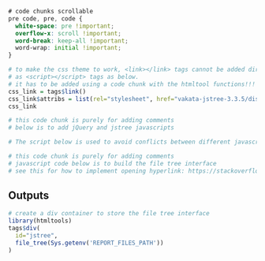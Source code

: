

```css
# code chunks scrollable
pre code, pre, code {
  white-space: pre !important;
  overflow-x: scroll !important;
  word-break: keep-all !important;
  word-wrap: initial !important;
}
```


```r
# to make the css theme to work, <link></link> tags cannot be added directly 
# as <script></script> tags as below.
# it has to be added using a code chunk with the htmltool functions!!!
css_link = tags$link()
css_link$attribs = list(rel="stylesheet", href="vakata-jstree-3.3.5/dist/themes/default/style.min.css")
css_link
```

```r
# this code chunk is purely for adding comments
# below is to add jQuery and jstree javascripts
```
<script src="https://code.jquery.com/jquery-3.3.1.min.js"></script>
<script src="vakata-jstree-3.3.5/dist/jstree.min.js"></script>

```r
# The script below is used to avoid conflicts between different javascript labraries
```

<script>
jQuery.noConflict();
 
jQuery( document ).ready(function( $ ) {
    // You can use the locally-scoped $ in here as an alias to jQuery.
    $( "jstree" ).hide();
});

// The $ variable in the global scope has the prototype.js meaning.
window.onload = function(){
    var mainDiv = $( "main" );
}
</script>

```r
# this code chunk is purely for adding comments
# javascript code below is to build the file tree interface
# see this for how to implement opening hyperlink: https://stackoverflow.com/questions/18611317/how-to-get-i-get-leaf-nodes-in-jstree-to-open-their-hyperlink-when-clicked-when
```
<script>
  $(function () {
    // create an instance when the DOM is ready
    $('#jstree').jstree().bind("select_node.jstree", function (e, data) {
     window.open( data.node.a_attr.href, data.node.a_attr.target )
    });
  });
</script>

## Outputs

```r
# create a div container to store the file tree interface
library(htmltools)
tags$div(
  id="jstree",
  file_tree(Sys.getenv('REPORT_FILES_PATH'))
)
```
